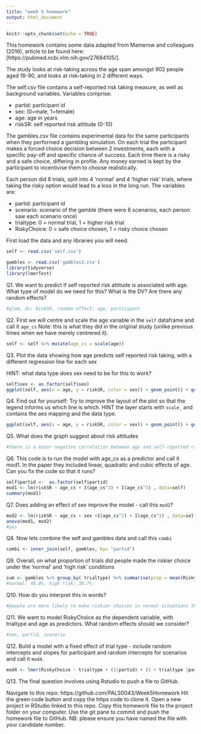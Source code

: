 ```yaml
---
title: "week 5 homework"
output: html_document
---
```


```r
knitr::opts_chunk$set(echo = TRUE)
```

This homework contains some data adapted from Mamerow and colleagues (2016), article to be found here:[https://pubmed.ncbi.nlm.nih.gov/27684105/]. 

The study looks at risk-taking across the age span amongst 902 people aged 18-90, and looks at risk-taking in 2 different ways.

The self.csv file contains a self-reported risk taking measure, as well as background variables. Variables comprise:

* partid: participant id
* sex: (0=male, 1=female)
* age: age in years
* riskSR: self reported risk attitude  (0-10)

The gambles.csv file contains experimental data for the same participants when they performed a gambling simulation. On each trial the participant makes a forced choice decision between 2 investments, each with a specific pay-off and specific chance of success. Each time there is a risky and a safe choice, differing in profile. Any money earned is kept by the participant to incentivise them to choose realistically.

Each person did 8 trials, split into 4 'normal' and 4 'higher risk' trials, where taking the risky option would lead to a loss in the long run. The variables are:

* partid: participant id
* scenario: scenario of the gamble (there were 8 scenarios, each person saw each scenario once)
* trialtype: 0 = normal trial, 1 = higher risk trial
* RiskyChoice: 0 = safe choice chosen, 1 = risky choice chosen

First load the data and any libraries you will need.
```r
self <- read.csv('self.csv') 

gambles <- read.csv('gambles3.csv') 
library(tidyverse)
library(lmerTest)

```


Q1. We want to predict if self reported risk attitude is associated with age. What type of model do we need for this? What is the DV? Are there any random effects?
```r
#glmm, dv: RiskSR, random effect: age, participant
```

Q2. First we will centre and scale the age variable in the `self` dataframe and call it `age_cs` Note: this is what they did in the original study (unlike previous times when we have merely centrered it).
```r
self <- self %>% mutate(age_cs = scale(age))
```


Q3. Plot the data showing how age predicts self reported risk taking, with a different regression line for each sex

HINT: what data type does sex need to be for this to work?
```r
self$sex <- as.factor(self$sex)
ggplot(self, aes(x = age, y = riskSR, color = sex)) + geom_point() + geom_smooth(method = "lm")
```

Q4. Find out for yourself: Try to improve the layout of the plot so that the legend informs us which line is which. HINT the layer starts with `scale_` and contains the aes mapping and the data type.

```r
ggplot(self, aes(x = age, y = riskSR, color = sex)) + geom_point() + geom_smooth(method = "lm") + scale_fill_discrete(name = "Sex", labels = c("male", "female"))
```

Q5. What does the graph suggest about risk attitudes
```r
#there is a minor negative correlation between age and self-reported risk attitude in male, but there is no correlation between that in female
```


Q6. This code is to run the model with age_cs as a predictor and call it mod1. In the paper they included linear, quadratic and cubic effects of age.
Can you fix the code so that it runs?
```r
self$partid <-  as.factor(self$partid)
mod1 <- lm(riskSR ~ age_cs + I(age_cs^2) + I(age_cs^3) , data=self)
summary(mod1)


```

Q7. Does adding an effect of sex improve the model - call this `mod2`? 
```r
mod2 <- lm(riskSR ~ age_cs + sex +I(age_cs^2) + I(age_cs^3) , data=self)
anova(mod1, mod2)
#yes
```


Q8. Now lets combine the self and gambles data and call this `combi`
```r
combi <- inner_join(self, gambles, by= "partid")
```

Q9. Overall, on what proportion of trials did people made the riskier choice under the 'normal' and 'high risk' conditions
```r
sum <- gambles %>% group_by( trialtype) %>% summarise(prop = mean(RiskyChoice))
#normal: 48.0%, high risk: 38.7%
```

Q10. How do you interpret this in words?
```r
#people are more likely to make riskier choices in normal situations than in risker situations
```

Q11. We want to model RiskyChoice as the dependent variable, with trialtype and age as predictors. What random effects should we consider?
```r
#sex, partid, scenario
```


Q12. Build a model with a fixed effect of trial type - include random intercepts and slopes for participant and random intercepts for scenarios and call it `mod4`. 

```r
mod4 <- lmer(RiskyChoice ~ trialtype + (1|partid) + (1 + trialtype |partid) + (1|scenario), control = lmerControl(optimizer="bobyqa") ,data = gambles)
```

Q13. The final question involves using Rstudio to push a file to GitHub.

Navigate to this repo: https://github.com/PALS0043/Week5Homework
Hit the green code button and copy the https code to clone it.
Open a new project in RStudio linked to this repo.
Copy this homework file to the project folder on your computer.
Use the git pane to commit and push the homework file to GitHub.
NB: please ensure you have named the file with your candidate number.

